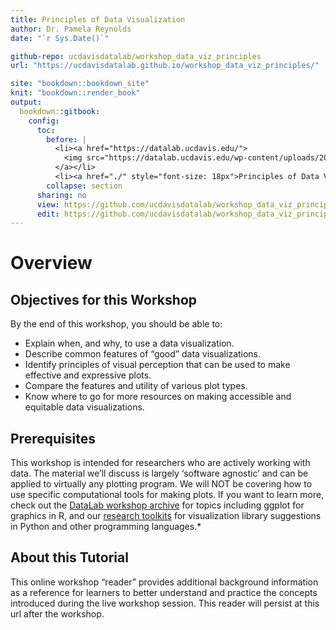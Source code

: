```yaml
---
title: Principles of Data Visualization
author: Dr. Pamela Reynolds
date: "`r Sys.Date()`"

github-repo: ucdavisdatalab/workshop_data_viz_principles
url: "https://ucdavisdatalab.github.io/workshop_data_viz_principles/"

site: "bookdown::bookdown_site"
knit: "bookdown::render_book"
output:
  bookdown::gitbook:
    config:
      toc:
        before: |
          <li><a href="https://datalab.ucdavis.edu/">
            <img src="https://datalab.ucdavis.edu/wp-content/uploads/2019/07/datalab-logo-full-color-rgb-1.png" style="height: 100%; width: 100%; object-fit: contain" />
          </a></li>
          <li><a href="./" style="font-size: 18px">Principles of Data Visualization</a></li>
        collapse: section
      sharing: no
      view: https://github.com/ucdavisdatalab/workshop_data_viz_principles/blob/master/%s
      edit: https://github.com/ucdavisdatalab/workshop_data_viz_principles/edit/master/%s
---
```


# Overview {-}

Objectives for this Workshop
----------------------------

By the end of this workshop, you should be able to:

* Explain when, and why, to use a data visualization.
* Describe common features of "good" data visualizations.
* Identify principles of visual perception that can be used to make effective and expressive plots.
* Compare the features and utility of various plot types.
* Know where to go for more resources on making accessible and equitable data visualizations.


Prerequisites
-------------

This workshop is intended for researchers who are actively working with data. The material we'll discuss is largely 'software agnostic' and can be applied to virtually any plotting program. We will NOT be covering how to use specific computational tools for making plots. If you want to learn more, check out the [DataLab workshop archive](https://datalab.ucdavis.edu/archive/) for topics including ggplot for graphics in R, and our [research toolkits](https://datalab.ucdavis.edu/technologies/) for visualization library suggestions in Python and other programming languages.*


About this Tutorial
-------------------

This online workshop "reader" provides additional background information as a reference for learners to better understand and practice the concepts introduced during the live workshop session. This reader will persist at this url after the workshop. 
